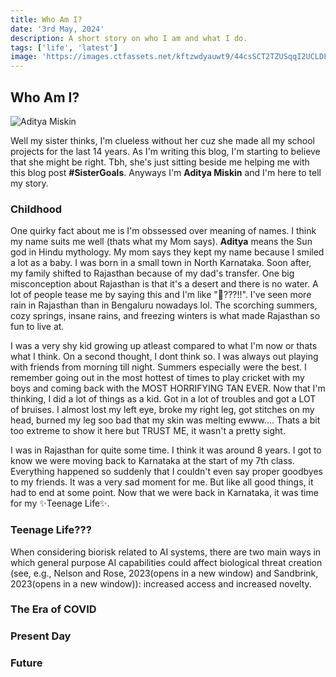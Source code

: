 ```yaml
---
title: Who Am I?
date: '3rd May, 2024'
description: A short story on who I am and what I do.
tags: ['life', 'latest']
image: 'https://images.ctfassets.net/kftzwdyauwt9/44csSCT2TZUSqqI2UCLDF9/153e0192aeb75b2322007085c1009bc0/AGI2.png?w=1200&q=90&fm=jpg'
---
```


## Who Am I?

<Img
	width={1200}
	height={800}
	alt='Aditya Miskin'
	src='https://images.ctfassets.net/kftzwdyauwt9/44csSCT2TZUSqqI2UCLDF9/153e0192aeb75b2322007085c1009bc0/AGI2.png?w=1200&q=90&fm=jpg'
	className='object-cover'
/>

Well my sister thinks, I'm clueless without her cuz she made all my school projects for the last 14 years. As I'm writing this blog, I'm starting to believe that she might be right. Tbh, she's just sitting beside me helping me with this blog post **#SisterGoals**. Anyways I'm **Aditya Miskin** and I'm here to tell my story.

### Childhood

One quirky fact about me is I'm obssessed over meaning of names. I think my name suits me well (thats what my Mom says). **Aditya** means the Sun god in Hindu mythology. My mom says they kept my name because I smiled a lot as a baby. I was born in a small town in North Karnataka. Soon after, my family shifted to Rajasthan because of my dad's transfer. One big misconception about Rajasthan is that it's a desert and there is no water. A lot of people tease me by saying this and I'm like "🤨???!!". I've seen more rain in Rajasthan than in Bengaluru nowadays lol. The scorching summers, cozy springs, insane rains, and freezing winters is what made Rajasthan so fun to live at.

I was a very shy kid growing up atleast compared to what I'm now or thats what I think. On a second thought, I dont think so. I was always out playing with friends from morning till night. Summers especially were the best. I remember going out in the most hottest of times to play cricket with my boys and coming back with the MOST HORRIFYING TAN EVER. Now that I'm thinking, I did a lot of things as a kid. Got in a lot of troubles and got a LOT of bruises. I almost lost my left eye, broke my right leg, got stitches on my head, burned my leg soo bad that my skin was melting ewww.... Thats a bit too extreme to show it here but TRUST ME, it wasn't a pretty sight.

I was in Rajasthan for quite some time. I think it was around 8 years. I got to know we were moving back to Karnataka at the start of my 7th class. Everything happened so suddenly that I couldn't even say proper goodbyes to my friends. It was a very sad moment for me. But like all good things, it had to end at some point. Now that we were back in Karnataka, it was time for my ✨Teenage Life✨.

### Teenage Life???

When considering biorisk related to AI systems, there are two main ways in which general purpose AI capabilities could affect biological threat creation (see, e.g., Nelson and Rose, 2023(opens in a new window) and Sandbrink, 2023(opens in a new window)): increased access and increased novelty.

### The Era of COVID

### Present Day

### Future
